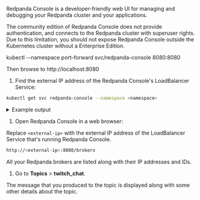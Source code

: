 Redpanda Console is a developer-friendly web UI for managing and debugging your Redpanda cluster and your applications.

The community edition of Redpanda Console does not provide authentication, and connects to the Redpanda cluster with superuser rights. Due to this limitation, you should not expose Redpanda Console outside the Kubernetes cluster without a Enterprise Edition.

kubectl --namespace <namespace> port-forward svc/redpanda-console 8080:8080

Then browse to http://localhost:8080


1. Find the external IP address of the Redpanda Console's LoadBalancer Service:

  ```bash
  kubectl get svc redpanda-console --namespace <namespace>
  ```

  <details>
  <summary>
  Example output
  </summary>

  Here, the external IP address is 203.0.113.3, and the port is 8080.

  ```
  NAME                TYPE           CLUSTER-IP     EXTERNAL-IP      PORT(S)          AGE
  redpanda-console    LoadBalancer   10.0.251.204   203.0.113.3      8080:30321/TCP   33m
  ```

  </details>

  
1. Open Redpanda Console in a web browser:

  Replace `<external-ip>` with the external IP address of the LoadBalancer Service that's running Redpanda Console.

  ```bash
  http://<external-ip>:8080/brokers
  ```

  All your Redpanda brokers are listed along with their IP addresses and IDs.

1. Go to **Topics** > **twitch_chat**.

  The message that you produced to the topic is displayed along with some other details about the topic.